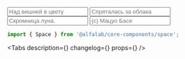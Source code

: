 


<Meta title='Компоненты/Вспомогательные компоненты/Space' component={Space} />

<!-- Canvas -->

<Story name='Space'>
    <Space
        align='start'
        direction={select('direction', DIRECTIONS, 'horizontal')}
        size={select('size', SIZES, 'm')}
        align={select('align', ALIGNES, 'start')}
        wrap={boolean('wrap')}
        divider={text('divider')}
        fullWidth={boolean('fullWidth')}
        dataTestId={text('dataTestId', 'testIdSpace')}
    >
        <Input placeholder='Над вишней в цвету' />
        <Input placeholder='Спряталась за облака' />
        <Input placeholder='Скромница луна.' />
        <Input placeholder='(с) Мацуо Басе' />
    </Space>
</Story>

<!-- Docs -->

<ComponentHeader name='Space' version={version} package='@alfalab/core-components/space' />

```jsx
import { Space } from '@alfalab/core-components/space';
```

<Tabs description={<Description />} changelog={<Changelog />} props={<ArgsTable of={SpaceTS} />} />
